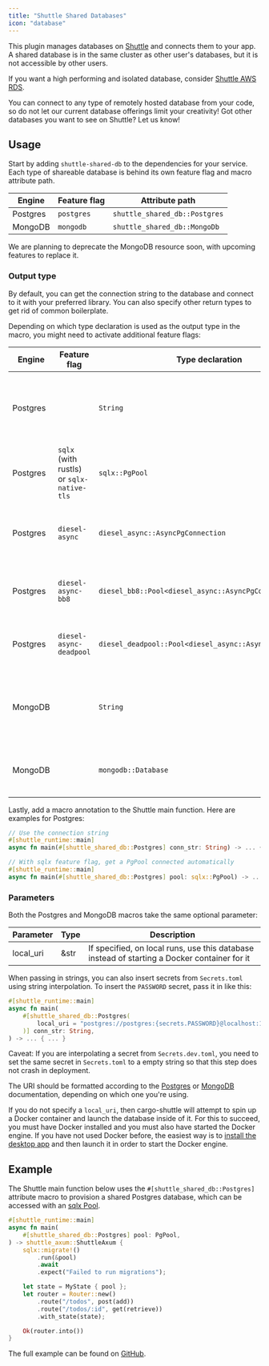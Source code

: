 ```yaml
---
title: "Shuttle Shared Databases"
icon: "database"
---
```


This plugin manages databases on [Shuttle](https://www.shuttle.rs) and connects them to your app.
A shared database is in the same cluster as other user's databases, but it is not accessible by other users.

If you want a high performing and isolated database, consider [Shuttle AWS RDS](./shuttle-aws-rds).

<Tip>You can connect to any type of remotely hosted database from your code, so do not let our current database offerings limit your creativity! Got other databases you want to see on Shuttle? Let us know!</Tip>

## Usage

Start by adding `shuttle-shared-db` to the dependencies for your service.
Each type of shareable database is behind its own feature flag and macro attribute path.

| Engine   | Feature flag | Attribute path |
|----------|--------------|----------------|
| Postgres | `postgres`   | `shuttle_shared_db::Postgres` |
| MongoDB  | `mongodb`    | `shuttle_shared_db::MongoDb`  |

<Warning>We are planning to deprecate the MongoDB resource soon, with upcoming features to replace it.</Warning>

### Output type

By default, you can get the connection string to the database and connect to it with your preferred library.
You can also specify other return types to get rid of common boilerplate.

Depending on which type declaration is used as the output type in the macro, you might need to activate additional feature flags:

| Engine   | Feature flag | Type declaration | Description |
|----------|--------------|------------------|-------------|
| Postgres | | `String` | The connection string including username and password |
| Postgres | `sqlx` (with rustls) or `sqlx-native-tls` | `sqlx::PgPool` | An sqlx connection pool with reasonable defaults |
| Postgres | `diesel-async` | `diesel_async::AsyncPgConnection` | An async diesel connection with reasonable defaults |
| Postgres | `diesel-async-bb8` | `diesel_bb8::Pool<diesel_async::AsyncPgConnection>` | A bb8 connection pool with reasonable defaults |
| Postgres | `diesel-async-deadpool` | `diesel_deadpool::Pool<diesel_async::AsyncPgConnection>` | A deadpool connection pool with reasonable defaults |
| MongoDB  | | `String` | The connection string including username and password |
| MongoDB  | | `mongodb::Database` | A client pool connected to the database |

Lastly, add a macro annotation to the Shuttle main function. Here are examples for Postgres:

```rust
// Use the connection string
#[shuttle_runtime::main]
async fn main(#[shuttle_shared_db::Postgres] conn_str: String) -> ... { ... }

// With sqlx feature flag, get a PgPool connected automatically
#[shuttle_runtime::main]
async fn main(#[shuttle_shared_db::Postgres] pool: sqlx::PgPool) -> ... { ... }
```

<Snippet file="sqlx-macros.mdx" />

### Parameters

Both the Postgres and MongoDB macros take the same optional parameter:

| Parameter | Type | Description |
|-----------|------|-------------|
| local_uri | &str | If specified, on local runs, use this database instead of starting a Docker container for it |

When passing in strings, you can also insert secrets from `Secrets.toml` using string interpolation.
To insert the `PASSWORD` secret, pass it in like this:

```rust
#[shuttle_runtime::main]
async fn main(
    #[shuttle_shared_db::Postgres(
        local_uri = "postgres://postgres:{secrets.PASSWORD}@localhost:16695/postgres"
    )] conn_str: String,
) -> ... { ... }
```

<Note>Caveat: If you are interpolating a secret from `Secrets.dev.toml`, you need to set the same secret in `Secrets.toml` to a empty string so that this step does not crash in deployment.</Note>

The URI should be formatted according to the
[Postgres](https://www.postgresql.org/docs/current/libpq-connect.html#LIBPQ-CONNSTRING) or
[MongoDB](https://www.mongodb.com/docs/manual/reference/connection-string/)
documentation, depending on which one you're using.

If you do not specify a `local_uri`, then cargo-shuttle will attempt to spin up a Docker container and launch the database inside of it.
For this to succeed, you must have Docker installed and you must also have started the Docker engine. If you have not used Docker
before, the easiest way is to [install the desktop app](https://docs.docker.com/get-docker/) and then launch it in order to start
the Docker engine.

<Snippet file="connection-string.mdx" />

## Example

The Shuttle main function below uses the `#[shuttle_shared_db::Postgres]` attribute macro to provision a shared Postgres database,
which can be accessed with an [sqlx Pool](https://docs.rs/sqlx/latest/sqlx/pool/index.html).

```rust main.rs
#[shuttle_runtime::main]
async fn main(
    #[shuttle_shared_db::Postgres] pool: PgPool,
) -> shuttle_axum::ShuttleAxum {
    sqlx::migrate!()
        .run(&pool)
        .await
        .expect("Failed to run migrations");

    let state = MyState { pool };
    let router = Router::new()
        .route("/todos", post(add))
        .route("/todos/:id", get(retrieve))
        .with_state(state);

    Ok(router.into())
}
```

The full example can be found on [GitHub](https://github.com/shuttle-hq/shuttle-examples/tree/main/axum/postgres).
